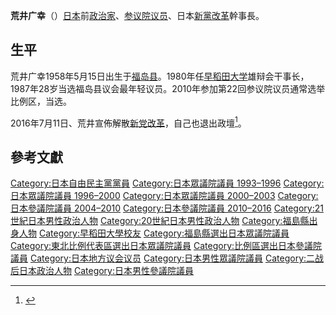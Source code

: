 {{Infobox Officeholder
| name  = 荒井 廣幸
| original_name = 
| native_name_lang = 
| image =
| imagesize = 
| country = {{JPN}}
| office = {{JPN}}[[參議院_(日本)|參議院議員]]
| term_start = 2004年7月26日
| term_end = 2016年7月25日
|predecessor   = 
|successor     =
|constituency  = [[日本參議院比例區|比例區]]
| office2 = {{JPN}}[[眾議院_(日本)|眾議院議員]]
| term_start2 = 1993年7月19日
| term_end2 = 2003年10月10日
|predecessor2   = 
|successor2     =
|constituency2  = {{Plainlist|
* {{link-ja|福島縣第2區 (中選舉區)|福島県第2区 (中選挙区)|福島縣第2區}}（1993-1996）
* [[福島縣第3區|福島縣第3區]]（1996-2000）
* [[比例東北區|比例東北區]]（2000-2003）}}
| office3 = {{flagicon|Fukushima}}[[福島縣|福島縣]]議會議員
| term_start3 = 1987年4月
| term_end3 = 1990年1月24日
|constituency3  = [[田村郡|田村郡]]選區
|birth_date = {{birth date and age|1958|5|15}}
|birth_place = {{JPN}}[[福島縣|福島縣]][[田村郡|田村郡]]{{link-ja|船引町|船引町}}<br />（現[[田村市|田村市]]）
|native_place = 
|parents = 
|relatives = 
|spouse = 
|party = （[[自由民主党_(日本)|自由民主党]]→）<br />（[[新党日本|新党日本]]→）<br />（[[無黨籍|無黨籍]]→）<br />（改革俱樂部→）<br />（[[新党改革|新党改革]]→）<br />（[[無黨籍|無黨籍]]→）<br />自由民主党
|alma_mater   = [[早稻田大學|早稻田大學]]社會科學部
|website      = [http://arai-hiroyuki.net/ あらい広幸 草の根 on WEB ]
}}
'''荒井广幸'''（{{bd|1958年|5月15日|||Arai Hiroyuki}}）[[日本|日本]]前[[政治家|政治家]]、[[參議院_(日本)|参议院议员]]、日本[[新黨改革|新黨改革]]幹事長。

==生平==
荒井广幸1958年5月15日出生于[[福岛县|福岛县]]。1980年任[[早稻田大学|早稻田大学]]雄辩会干事长，1987年28岁当选福岛县议会最年轻议员。2010年参加第22回参议院议员通常选举比例区，当选。

2016年7月11日、荒井宣佈解散[[新党改革|新党改革]]，自己也退出政壇<ref>{{cite web|date=2016-07-11|url=http://www.sankei.com/politics/news/160711/plt1607110140-n1.html|title=新党改革の荒井代表が政界引退と解党を表明|publisher=[[産経新聞社|産経新聞社]]|work=[[産経ニュース|産経ニュース]]|accessdate=2016-07-11|archive-date=2016-07-12|archive-url=https://web.archive.org/web/20160712130811/http://www.sankei.com/politics/news/160711/plt1607110140-n1.html|dead-url=no}}</ref>。

== 參考文獻 ==
{{reflist}}

{{Authority control}}
{{DEFAULTSORT:Arai Hiroyuki}}
[[Category:日本自由民主黨黨員|Category:日本自由民主黨黨員]]
[[Category:日本眾議院議員_1993–1996|Category:日本眾議院議員 1993–1996]]
[[Category:日本眾議院議員_1996–2000|Category:日本眾議院議員 1996–2000]]
[[Category:日本眾議院議員_2000–2003|Category:日本眾議院議員 2000–2003]]
[[Category:日本參議院議員_2004–2010|Category:日本參議院議員 2004–2010]]
[[Category:日本參議院議員_2010–2016|Category:日本參議院議員 2010–2016]]
[[Category:21世紀日本男性政治人物|Category:21世紀日本男性政治人物]]
[[Category:20世紀日本男性政治人物|Category:20世紀日本男性政治人物]]
[[Category:福島縣出身人物|Category:福島縣出身人物]]
[[Category:早稻田大學校友|Category:早稻田大學校友]]
[[Category:福島縣選出日本眾議院議員|Category:福島縣選出日本眾議院議員]]
[[Category:東北比例代表區選出日本眾議院議員|Category:東北比例代表區選出日本眾議院議員]]
[[Category:比例區選出日本參議院議員|Category:比例區選出日本參議院議員]]
[[Category:日本地方议会议员|Category:日本地方议会议员]]
[[Category:日本男性眾議院議員|Category:日本男性眾議院議員]]
[[Category:二战后日本政治人物|Category:二战后日本政治人物]]
[[Category:日本男性參議院議員|Category:日本男性參議院議員]]